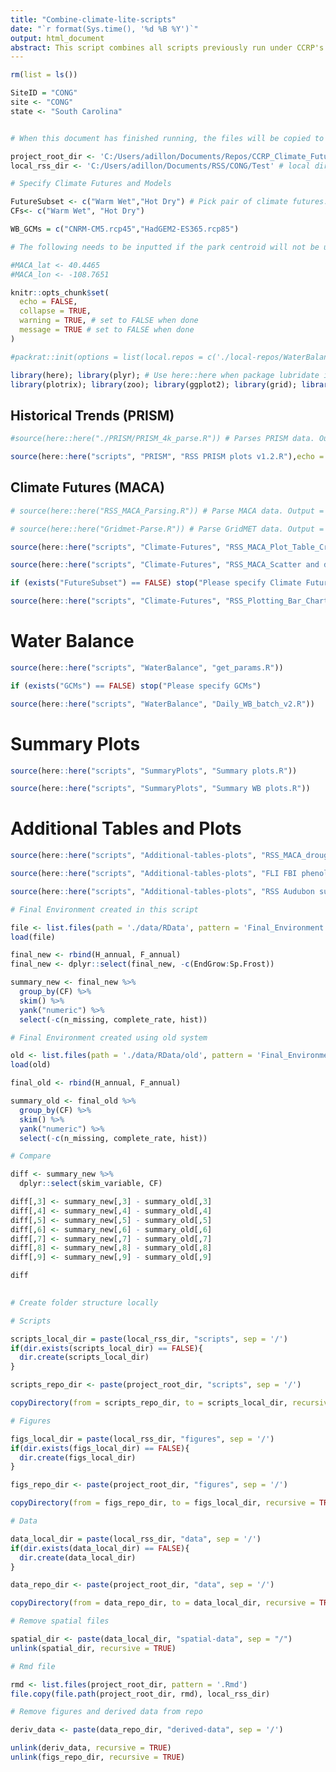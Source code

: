 ```yaml
---
title: "Combine-climate-lite-scripts"
date: "`r format(Sys.time(), '%d %B %Y')`"
output: html_document
abstract: This script combines all scripts previously run under CCRP's Climate Lite protocol for Resource Stewardship Strategies (RSS). 
---
```


```r

rm(list = ls())

SiteID = "CONG"
site <- "CONG"
state <- "South Carolina"


# When this document has finished running, the files will be copied to a local directory and all newly created files (e.g., figures) will be deleted from the repo

project_root_dir <- 'C:/Users/adillon/Documents/Repos/CCRP_Climate_Futures_dev' # local directory where your repo is stored
local_rss_dir <- 'C:/Users/adillon/Documents/RSS/CONG/Test' # local directory where you want this repo copied. Should be something like 'C:/Users/adillon/Documents/RSS/CONG'

# Specify Climate Futures and Models

FutureSubset <- c("Warm Wet","Hot Dry") # Pick pair of climate futures.
CFs<- c("Warm Wet", "Hot Dry")

WB_GCMs = c("CNRM-CM5.rcp45","HadGEM2-ES365.rcp85") 

# The following needs to be inputted if the park centroid will not be used to select the MACA grid cell for the water balance model:

#MACA_lat <- 40.4465 
#MACA_lon <- -108.7651

```


```r
knitr::opts_chunk$set(
  echo = FALSE, 
  collapse = TRUE,
  warning = TRUE, # set to FALSE when done
  message = TRUE # set to FALSE when done
)

#packrat::init(options = list(local.repos = c('./local-repos/WaterBalance'))) # This should only have to be entered once

library(here); library(plyr); # Use here::here when package lubridate is used
library(plotrix); library(zoo); library(ggplot2); library(grid); library(cowplot); library(reshape2); library(raster); library(ncdf4); library(reshape2); library(WriteXLS); library(data.table); library(RColorBrewer); library(ggrepel);library(plyr); library(lubridate); library(dplyr); library(forcats); library(openxlsx); library("WaterBalance"); library(sf); library(raster); library(rgdal); library(R.utils); library(tmap); library(tmaptools); library(rJava); library(OpenStreetMap); library(gridExtra); library(SPEI); library(tidyr); library(tibble); library(sp); #library(cft)


```


## Historical Trends (PRISM)

```r

#source(here::here("./PRISM/PRISM_4k_parse.R")) # Parses PRISM data. Output = "PARK_lat_long_PRISM_PptTminTmax_IntermediateFiles.RData" # NOTE: This script is excluded and has not been adapted to the new process

```

```r

source(here::here("scripts", "PRISM", "RSS PRISM plots v1.2.R"),echo = FALSE)

```


## Climate Futures (MACA)

```r

# source(here::here("RSS_MACA_Parsing.R")) # Parse MACA data. Output = "_init_parsed.RData". Outputs to MACA folder.

# source(here::here("Gridmet-Parse.R")) # Parse GridMET data. Output = "GridMet.csv". Outputs to Gridmet folder.

source(here::here("scripts", "Climate-Futures", "RSS_MACA_Plot_Table_Creation.R"), local = knitr::knit_global()) # Requires "PARK_init_parsed.RData"; Output = "PARK_lat_long_Final_Environment.RData". 

source(here::here("scripts", "Climate-Futures", "RSS_MACA_Scatter and diagnostic.R"), local = knitr::knit_global()) # Creates scatter and diagnostic plots. Outputs to Figs MACA folder. 
```

```r

if (exists("FutureSubset") == FALSE) stop("Please specify Climate Futures") # At the top of the script, please enter a combination of futures, e.g. Warm Wet/Hot Dry

source(here::here("scripts", "Climate-Futures", "RSS_Plotting_Bar_Charts.R")) # Requires "PARK_lat_long_Final_Environment.RData". Outputs plots and Excel Workbook to Figs MACA folder.

```

# Water Balance

```r

source(here::here("scripts", "WaterBalance", "get_params.R"))
```

```r

if (exists("GCMs") == FALSE) stop("Please specify GCMs")

source(here::here("scripts", "WaterBalance", "Daily_WB_batch_v2.R")) 

```


# Summary Plots

```r

source(here::here("scripts", "SummaryPlots", "Summary plots.R"))

source(here::here("scripts", "SummaryPlots", "Summary WB plots.R")) 
```

# Additional Tables and Plots

```r

source(here::here("scripts", "Additional-tables-plots", "RSS_MACA_drought_char.R"))

source(here::here("scripts", "Additional-tables-plots", "FLI FBI phenology plots.R"))

source(here::here("scripts", "Additional-tables-plots", "RSS Audubon summary.R"))
```

```r

# Final Environment created in this script

file <- list.files(path = './data/RData', pattern = 'Final_Environment.RData', full.names = TRUE) 
load(file)

final_new <- rbind(H_annual, F_annual)
final_new <- dplyr::select(final_new, -c(EndGrow:Sp.Frost))

summary_new <- final_new %>%
  group_by(CF) %>%
  skim() %>%
  yank("numeric") %>%
  select(-c(n_missing, complete_rate, hist))

# Final Environment created using old system

old <- list.files(path = './data/RData/old', pattern = 'Final_Environment.RData', full.names = TRUE)
load(old)

final_old <- rbind(H_annual, F_annual)

summary_old <- final_old %>%
  group_by(CF) %>%
  skim() %>%
  yank("numeric") %>%
  select(-c(n_missing, complete_rate, hist))

# Compare

diff <- summary_new %>%
  dplyr::select(skim_variable, CF)

diff[,3] <- summary_new[,3] - summary_old[,3]
diff[,4] <- summary_new[,4] - summary_old[,4]
diff[,5] <- summary_new[,5] - summary_old[,5]
diff[,6] <- summary_new[,6] - summary_old[,6]
diff[,7] <- summary_new[,7] - summary_old[,7]
diff[,8] <- summary_new[,8] - summary_old[,8]
diff[,9] <- summary_new[,9] - summary_old[,9]

diff
  

```


```r

# Create folder structure locally

# Scripts

scripts_local_dir = paste(local_rss_dir, "scripts", sep = '/')
if(dir.exists(scripts_local_dir) == FALSE){
  dir.create(scripts_local_dir)
}

scripts_repo_dir <- paste(project_root_dir, "scripts", sep = '/')

copyDirectory(from = scripts_repo_dir, to = scripts_local_dir, recursive = TRUE)

# Figures

figs_local_dir = paste(local_rss_dir, "figures", sep = '/')
if(dir.exists(figs_local_dir) == FALSE){
  dir.create(figs_local_dir)
}

figs_repo_dir <- paste(project_root_dir, "figures", sep = '/')

copyDirectory(from = figs_repo_dir, to = figs_local_dir, recursive = TRUE)

# Data

data_local_dir = paste(local_rss_dir, "data", sep = '/')
if(dir.exists(data_local_dir) == FALSE){
  dir.create(data_local_dir)
}

data_repo_dir <- paste(project_root_dir, "data", sep = '/')

copyDirectory(from = data_repo_dir, to = data_local_dir, recursive = TRUE)

# Remove spatial files

spatial_dir <- paste(data_local_dir, "spatial-data", sep = "/")
unlink(spatial_dir, recursive = TRUE)

# Rmd file

rmd <- list.files(project_root_dir, pattern = '.Rmd') 
file.copy(file.path(project_root_dir, rmd), local_rss_dir)

# Remove figures and derived data from repo

deriv_data <- paste(data_repo_dir, "derived-data", sep = '/')

unlink(deriv_data, recursive = TRUE)
unlink(figs_repo_dir, recursive = TRUE)

```




